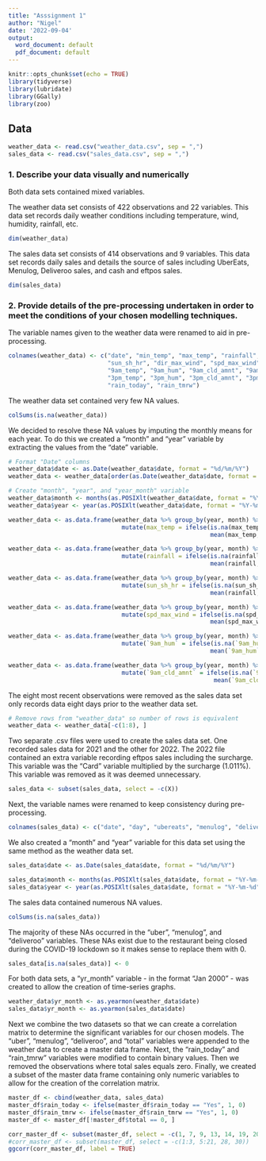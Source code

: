 ---
title: "Asssignment 1"
author: "Nigel"
date: '2022-09-04'
output:
  word_document: default
  pdf_document: default
---

```{r setup, include=FALSE}
knitr::opts_chunk$set(echo = TRUE)
library(tidyverse)
library(lubridate)
library(GGally)
library(zoo)
```

## Data

```{r import data, include=FALSE}
weather_data <- read.csv("weather_data.csv", sep = ",")
sales_data <- read.csv("sales_data.csv", sep = ",")
```

### 1. Describe your data visually and numerically
Both data sets contained mixed variables.

The weather data set consists of 422 observations and 22 variables. This data set records daily weather conditions including temperature, wind, humidity, rainfall, etc.

```{r dimensions_weather, echo=TRUE}
dim(weather_data)
```

The sales data set consists of 414 observations and 9 variables. This data set records daily sales and details the source of sales including UberEats, Menulog, Deliveroo sales, and cash and eftpos sales. 

```{r dimensions_sales, echo=TRUE}
dim(sales_data)
```

### 2. Provide details of the pre-processing undertaken in order to meet the conditions of your chosen modelling techniques.
The variable names given to the weather data were renamed to aid in pre-processing. 

```{r rename_weather, echo=FALSE}
colnames(weather_data) <- c("date", "min_temp", "max_temp", "rainfall", "evap", 
                            "sun_sh_hr", "dir_max_wind", "spd_max_wind", "tm_max_wind", 
                            "9am_temp", "9am_hum", "9am_cld_amnt", "9am_wind_dir", "9am_wind_spd", "9am_pres",
                            "3pm_temp", "3pm_hum", "3pm_cld_amnt", "3pm_wind_dir", "3pm_wind_spd", "3pm_pres",
                            "rain_today", "rain_tmrw")
```

The weather data set contained very few NA values. 

```{r NAs_weather, echo=FALSE}
colSums(is.na(weather_data))
```

We decided to resolve these NA values by imputing the monthly means for each year. To do this we created a "month" and "year" variable by extracting the values from the "date" variable. 

```{r feature_creation_date_weather, echo=FALSE}
# Format "Date" columns
weather_data$date <- as.Date(weather_data$date, format = "%d/%m/%Y")
weather_data <- weather_data[order(as.Date(weather_data$date, format = "%d/%m/%Y")), ]

# Create "month", "year", and "year_month" variable
weather_data$month <- months(as.POSIXlt(weather_data$date, format = "%Y-%m-%d"))
weather_data$year <- year(as.POSIXlt(weather_data$date, format = "%Y-%m-%d"))
```

```{r impute_weather, echo=FALSE}
weather_data <- as.data.frame(weather_data %>% group_by(year, month) %>%
                                mutate(max_temp = ifelse(is.na(max_temp),
                                                         mean(max_temp, na.rm = TRUE), max_temp)))

weather_data <- as.data.frame(weather_data %>% group_by(year, month) %>%
                                mutate(rainfall = ifelse(is.na(rainfall),
                                                         mean(rainfall, na.rm = TRUE), rainfall)))

weather_data <- as.data.frame(weather_data %>% group_by(year, month) %>%
                                mutate(sun_sh_hr = ifelse(is.na(sun_sh_hr),
                                                         mean(rainfall, na.rm = TRUE), sun_sh_hr)))

weather_data <- as.data.frame(weather_data %>% group_by(year, month) %>%
                                mutate(spd_max_wind = ifelse(is.na(spd_max_wind),
                                                         mean(spd_max_wind, na.rm = TRUE), spd_max_wind)))

weather_data <- as.data.frame(weather_data %>% group_by(year, month) %>%
                                mutate(`9am_hum` = ifelse(is.na(`9am_hum`),
                                                         mean(`9am_hum`, na.rm = TRUE), `9am_hum`)))

weather_data <- as.data.frame(weather_data %>% group_by(year, month) %>%
                                mutate(`9am_cld_amnt` = ifelse(is.na(`9am_cld_amnt`),
                                                          mean(`9am_cld_amnt`, na.rm = TRUE), `9am_cld_amnt`)))
```

The eight most recent observations were removed as the sales data set only records data eight days prior to the weather data set.

```{r remove_observations, echo=FALSE}
# Remove rows from "weather_data" so number of rows is equivalent 
weather_data <- weather_data[-c(1:8), ]
```

Two separate .csv files were used to create the sales data set. One recorded sales data for 2021 and the other for 2022. The 2022 file contained an extra variable recording eftpos sales including the surcharge. This variable was the “Card” variable multiplied by the surcharge (1.011%). This variable was removed as it was deemed unnecessary. 

```{r removed_column, echo=FALSE}
sales_data <- subset(sales_data, select = -c(X))
```

Next, the variable names were renamed to keep consistency during pre-processing.

```{r rename_sales, echo=FALSE}
colnames(sales_data) <- c("date", "day", "ubereats", "menulog", "deliveroo", "card", "cash", "total", "petty_cash")
```

We also created a “month” and “year” variable for this data set using the same method as the weather data set.

```{r feature_creation, echo=FALSE}
sales_data$date <- as.Date(sales_data$date, format = "%d/%m/%Y")

sales_data$month <- months(as.POSIXlt(sales_data$date, format = "%Y-%m-%d"))
sales_data$year <- year(as.POSIXlt(sales_data$date, format = "%Y-%m-%d"))
```

The sales data contained numerous NA values. 

```{r NAs_sales, echo=FALSE}
colSums(is.na(sales_data))
```

The majority of these NAs occurred in the “uber”, “menulog”, and “deliveroo” variables. These NAs exist due to the restaurant being closed during the COVID-19 lockdown so it makes sense to replace them with 0.

```{r replace_NA, echo=FALSE}
sales_data[is.na(sales_data)] <- 0
```

For both data sets, a “yr_month” variable - in the format “Jan 2000” - was created to allow the creation of time-series graphs.

```{r create_yr_month, echo=FALSE}
weather_data$yr_month <- as.yearmon(weather_data$date)
sales_data$yr_month <- as.yearmon(sales_data$date)
```

Next we combine the two datasets so that we can create a correlation matrix to determine the significant variables for our chosen models. The “uber”, “menulog”, “deliveroo”, and “total” variables were appended to the weather data to create a master data frame. Next, the “rain_today” and “rain_tmrw” variables were modified to contain binary values. Then we removed the observations where total sales equals zero. Finally, we created a subset of the master data frame containing only numeric variables to allow for the creation of the correlation matrix.

```{r master_df, echo=FALSE}
master_df <- cbind(weather_data, sales_data)
master_df$rain_today <- ifelse(master_df$rain_today == "Yes", 1, 0)
master_df$rain_tmrw <- ifelse(master_df$rain_tmrw == "Yes", 1, 0)
master_df <- master_df[!master_df$total == 0, ]
```

```{r correlation_matrx, echo=FALSE}
corr_master_df <- subset(master_df, select = -c(1, 7, 9, 13, 14, 19, 20, 28, 30))
#corr_master_df <- subset(master_df, select = -c(1:3, 5:21, 28, 30))
ggcorr(corr_master_df, label = TRUE)
```
